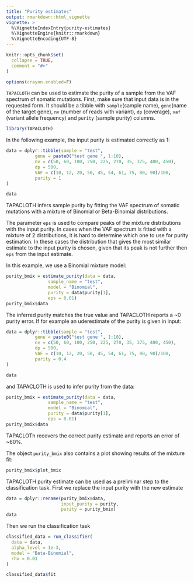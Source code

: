 ```yaml
---
title: "Purity estimates"
output: rmarkdown::html_vignette
vignette: >
  %\VignetteIndexEntry{purity-estimates}
  %\VignetteEngine{knitr::rmarkdown}
  %\VignetteEncoding{UTF-8}
---
```


```r
knitr::opts_chunk$set(
  collapse = TRUE,
  comment = "#>"
)

options(crayon.enabled=F)
```

`TAPACLOTH` can be used to estimate the purity of a sample from the VAF spectrum 
of somatic mutations.
First, make sure that input data is in the requested form. It should be a tibble
with `sample`(sample name), `gene`(name of the target gene), `nv` (number of reads
with variant), `dp` (coverage), `vaf` (variant allele frequency) and `purity`
(sample purity) columns. 

```r
library(TAPACLOTH)
```


In the following example, the input purity is estimated correctly as 1:

```r
data = dplyr::tibble(sample = "test",
           gene = paste0("test gene ", 1:10),
           nv = c(50, 60, 100, 250, 225, 270, 35, 375, 400, 450),
           dp = 500,
           VAF = c(10, 12, 20, 50, 45, 54, 61, 75, 80, 90)/100,
           purity = 1
)

data
```

TAPACLOTH infers sample purity by fitting the VAF spectrum of somatic mutations
with a mixture of Binomial or Beta-Binomial distributions. 

The parameter `eps` 
is used to compare peaks of the mixture distributions with
the input purity. In cases when the VAF spectrum is fitted with a mixture of 2
distributions, it is hard to determine which one to use for purity estimation. In
these cases the distribution that gives the most similar estimate to the input purity is
chosen, given that its peak is not further then `eps` from the input estimate.

In this example, we use a Binomial mixture model:

```r
purity_bmix = estimate_purity(data = data,
                sample_name = "test",
                model = "Binomial",
                purity = data$purity[1],
                eps = 0.01)
purity_bmix$data
```

The inferred purity matches the true value and TAPACLOTH reports a ~0 purity error.
If for example an uderestimate of the purity is given in input:
```r
data = dplyr::tibble(sample = "test",
           gene = paste0("test gene ", 1:10),
           nv = c(50, 60, 100, 250, 225, 270, 35, 375, 400, 450),
           dp = 500,
           VAF = c(10, 12, 20, 50, 45, 54, 61, 75, 80, 90)/100,
           purity = 0.4
)

data
```
and TAPACLOTH is used to infer purity from the data:
```r
purity_bmix = estimate_purity(data = data,
                sample_name = "test",
                model = "Binomial",
                purity = data$purity[1],
                eps = 0.01)
purity_bmix$data
```
TAPACLOTh recovers the correct purity estimate and reports an error of ~60%.


The object `purity_bmix` also contains a plot showing results of the mixture fit:
```r
purity_bmix$plot_bmix
```

TAPACLOTH purity estimate can be used as a preliminar step to the classification
task. First we replace the input purity with the new estimate

```r
data = dplyr::rename(purity_bmix$data, 
                     input_purity = purity, 
                     purity = purity_bmix) 
data
```
Then we run the classification task
```r
classified_data = run_classifier(
  data = data,
  alpha_level = 1e-3,
  model = "Beta-Binomial",
  rho = 0.01
)

classified_data$fit
```
